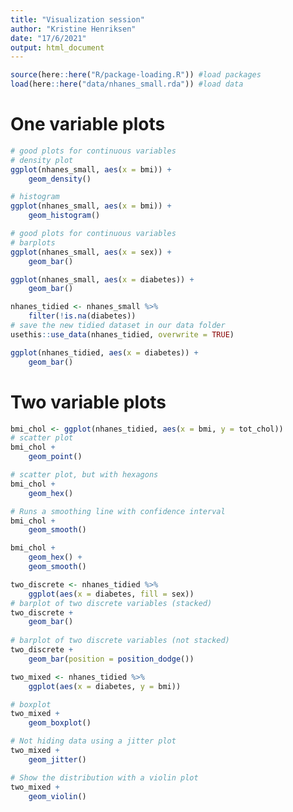 ```yaml
---
title: "Visualization session"
author: "Kristine Henriksen"
date: "17/6/2021"
output: html_document
---
```

```r
source(here::here("R/package-loading.R")) #load packages
load(here::here("data/nhanes_small.rda")) #load data
```

# One variable plots

```r
# good plots for continuous variables
# density plot
ggplot(nhanes_small, aes(x = bmi)) +
    geom_density()

# histogram
ggplot(nhanes_small, aes(x = bmi)) +
    geom_histogram()


```

```r
# good plots for continuous variables
# barplots
ggplot(nhanes_small, aes(x = sex)) + 
    geom_bar()

ggplot(nhanes_small, aes(x = diabetes)) +
    geom_bar()

```

```r
nhanes_tidied <- nhanes_small %>% 
    filter(!is.na(diabetes))
# save the new tidied dataset in our data folder
usethis::use_data(nhanes_tidied, overwrite = TRUE)

ggplot(nhanes_tidied, aes(x = diabetes)) +
    geom_bar()

```

# Two variable plots

```r
bmi_chol <- ggplot(nhanes_tidied, aes(x = bmi, y = tot_chol))
# scatter plot
bmi_chol + 
    geom_point()

# scatter plot, but with hexagons
bmi_chol +
    geom_hex()

# Runs a smoothing line with confidence interval
bmi_chol +
    geom_smooth()

bmi_chol + 
    geom_hex() +
    geom_smooth()
```

```r
two_discrete <- nhanes_tidied %>% 
    ggplot(aes(x = diabetes, fill = sex))
# barplot of two discrete variables (stacked)
two_discrete +
    geom_bar()
    
# barplot of two discrete variables (not stacked)
two_discrete +
    geom_bar(position = position_dodge())

```

```r
two_mixed <- nhanes_tidied %>% 
    ggplot(aes(x = diabetes, y = bmi))

# boxplot
two_mixed +
    geom_boxplot()

# Not hiding data using a jitter plot
two_mixed + 
    geom_jitter()

# Show the distribution with a violin plot
two_mixed + 
    geom_violin()

```

